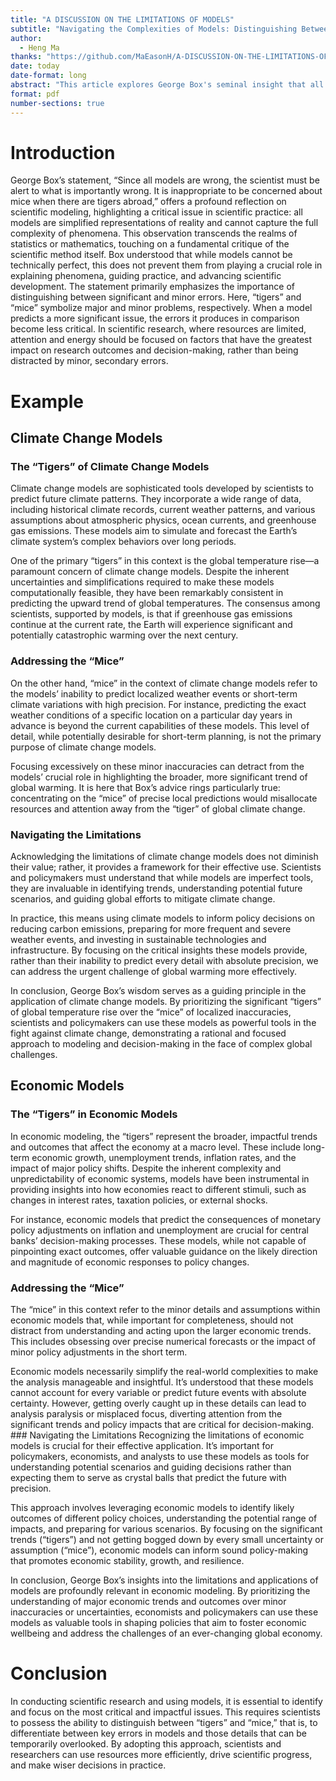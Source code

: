 ```yaml
---
title: "A DISCUSSION ON THE LIMITATIONS OF MODELS"
subtitle: "Navigating the Complexities of Models: Distinguishing Between Critical Insights and Minor Details"
author: 
  - Heng Ma
thanks: "https://github.com/MaEasonH/A-DISCUSSION-ON-THE-LIMITATIONS-OF-MODELS.git"
date: today
date-format: long
abstract: "This article explores George Box's seminal insight that all models are wrong, but some are useful, emphasizing the critical distinction between significant errors (tigers) and minor inaccuracies (mice) in the realm of scientific modeling. Through detailed analyses of climate change models and economic models, the article illustrates the practical application of Box's principle, demonstrating the importance of focusing on broad, impactful trends rather than getting lost in the minutiae of model predictions. Climate change models, with their predictive power on global temperature trends despite limitations in forecasting localized weather events, and economic models, with their insights into macroeconomic trends amidst the complexity of economic systems, serve as exemplars of the utility of models when significant phenomena are prioritized over lesser details. The article argues for the necessity of recognizing the limitations inherent in models, thereby guiding more informed, effective decision-making and policy formulation in addressing some of the most pressing challenges faced by society. This approach not only highlights the value of models in scientific inquiry and policy-making but also underscores the importance of judiciously allocating resources and attention to drive scientific progress and practical, impactful actions."
format: pdf
number-sections: true
---
```


# Introduction

George Box's statement, "Since all models are wrong, the scientist must be alert to what is importantly wrong. It is inappropriate to be concerned about mice when there are tigers abroad," offers a profound reflection on scientific modeling, highlighting a critical issue in scientific practice: all models are simplified representations of reality and cannot capture the full complexity of phenomena. This observation transcends the realms of statistics or mathematics, touching on a fundamental critique of the scientific method itself. Box understood that while models cannot be technically perfect, this does not prevent them from playing a crucial role in explaining phenomena, guiding practice, and advancing scientific development. The statement primarily emphasizes the importance of distinguishing between significant and minor errors. Here, "tigers" and "mice" symbolize major and minor problems, respectively. When a model predicts a more significant issue, the errors it produces in comparison become less critical. In scientific research, where resources are limited, attention and energy should be focused on factors that have the greatest impact on research outcomes and decision-making, rather than being distracted by minor, secondary errors.

# Example
## Climate Change Models

### The "Tigers" of Climate Change Models
Climate change models are sophisticated tools developed by scientists to predict future climate patterns. They incorporate a wide range of data, including historical climate records, current weather patterns, and various assumptions about atmospheric physics, ocean currents, and greenhouse gas emissions. These models aim to simulate and forecast the Earth's climate system's complex behaviors over long periods.

One of the primary "tigers" in this context is the global temperature rise—a paramount concern of climate change models. Despite the inherent uncertainties and simplifications required to make these models computationally feasible, they have been remarkably consistent in predicting the upward trend of global temperatures. The consensus among scientists, supported by models, is that if greenhouse gas emissions continue at the current rate, the Earth will experience significant and potentially catastrophic warming over the next century.

### Addressing the "Mice"
On the other hand, "mice" in the context of climate change models refer to the models' inability to predict localized weather events or short-term climate variations with high precision. For instance, predicting the exact weather conditions of a specific location on a particular day years in advance is beyond the current capabilities of these models. This level of detail, while potentially desirable for short-term planning, is not the primary purpose of climate change models.

Focusing excessively on these minor inaccuracies can detract from the models' crucial role in highlighting the broader, more significant trend of global warming. It is here that Box's advice rings particularly true: concentrating on the "mice" of precise local predictions would misallocate resources and attention away from the "tiger" of global climate change.

### Navigating the Limitations

Acknowledging the limitations of climate change models does not diminish their value; rather, it provides a framework for their effective use. Scientists and policymakers must understand that while models are imperfect tools, they are invaluable in identifying trends, understanding potential future scenarios, and guiding global efforts to mitigate climate change.

In practice, this means using climate models to inform policy decisions on reducing carbon emissions, preparing for more frequent and severe weather events, and investing in sustainable technologies and infrastructure. By focusing on the critical insights these models provide, rather than their inability to predict every detail with absolute precision, we can address the urgent challenge of global warming more effectively.

In conclusion, George Box's wisdom serves as a guiding principle in the application of climate change models. By prioritizing the significant "tigers" of global temperature rise over the "mice" of localized inaccuracies, scientists and policymakers can use these models as powerful tools in the fight against climate change, demonstrating a rational and focused approach to modeling and decision-making in the face of complex global challenges.

## Economic Models

### The "Tigers" in Economic Models
In economic modeling, the "tigers" represent the broader, impactful trends and outcomes that affect the economy at a macro level. These include long-term economic growth, unemployment trends, inflation rates, and the impact of major policy shifts. Despite the inherent complexity and unpredictability of economic systems, models have been instrumental in providing insights into how economies react to different stimuli, such as changes in interest rates, taxation policies, or external shocks.

For instance, economic models that predict the consequences of monetary policy adjustments on inflation and unemployment are crucial for central banks' decision-making processes. These models, while not capable of pinpointing exact outcomes, offer valuable guidance on the likely direction and magnitude of economic responses to policy changes.

### Addressing the "Mice"
The "mice" in this context refer to the minor details and assumptions within economic models that, while important for completeness, should not distract from understanding and acting upon the larger economic trends. This includes obsessing over precise numerical forecasts or the impact of minor policy adjustments in the short term.

Economic models necessarily simplify the real-world complexities to make the analysis manageable and insightful. It's understood that these models cannot account for every variable or predict future events with absolute certainty. However, getting overly caught up in these details can lead to analysis paralysis or misplaced focus, diverting attention from the significant trends and policy impacts that are critical for decision-making.
### Navigating the Limitations
Recognizing the limitations of economic models is crucial for their effective application. It's important for policymakers, economists, and analysts to use these models as tools for understanding potential scenarios and guiding decisions rather than expecting them to serve as crystal balls that predict the future with precision.

This approach involves leveraging economic models to identify likely outcomes of different policy choices, understanding the potential range of impacts, and preparing for various scenarios. By focusing on the significant trends ("tigers") and not getting bogged down by every small uncertainty or assumption ("mice"), economic models can inform sound policy-making that promotes economic stability, growth, and resilience.

In conclusion, George Box's insights into the limitations and applications of models are profoundly relevant in economic modeling. By prioritizing the understanding of major economic trends and outcomes over minor inaccuracies or uncertainties, economists and policymakers can use these models as valuable tools in shaping policies that aim to foster economic wellbeing and address the challenges of an ever-changing global economy.

# Conclusion
In conducting scientific research and using models, it is essential to identify and focus on the most critical and impactful issues. This requires scientists to possess the ability to distinguish between "tigers" and "mice," that is, to differentiate between key errors in models and those details that can be temporarily overlooked. By adopting this approach, scientists and researchers can use resources more efficiently, drive scientific progress, and make wiser decisions in practice.